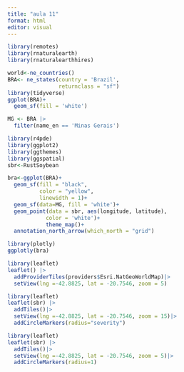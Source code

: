 ```yaml
---
title: "aula 11"
format: html
editor: visual
---
```


```r
library(remotes)
library(rnaturalearth)
library(rnaturalearthhires)
```

```r

world<-ne_countries()
BRA<- ne_states(country = 'Brazil',
                returnclass = "sf")
library(tidyverse)
ggplot(BRA)+
  geom_sf(fill = 'white')

MG <- BRA |>
  filter(name_en == 'Minas Gerais')

```

```r
library(r4pde)
library(ggplot2)
library(ggthemes)
library(ggspatial)
sbr<-RustSoybean

bra<-ggplot(BRA)+
  geom_sf(fill = "black",
          color = "yellow",
          linewidth = 1)+
  geom_sf(data=MG, fill = 'white')+
  geom_point(data = sbr, aes(longitude, latitude),
            color = 'white')+
            theme_map()+
  annotation_north_arrow(which_north = "grid")
```

```r
library(plotly)
ggplotly(bra)
```

```r
library(leaflet)
leaflet() |>
  addProviderTiles(providers$Esri.NatGeoWorldMap)|>
  setView(lng =-42.8825, lat = -20.7546, zoom = 5)
```

```r
library(leaflet)
leaflet(sbr) |>
  addTiles()|>
  setView(lng =-42.8825, lat = -20.7546, zoom = 15)|>
  addCircleMarkers(radius="severity")
```

```r
library(leaflet)
leaflet(sbr) |>
  addTiles()|>
  setView(lng =-42.8825, lat = -20.7546, zoom = 5)|>
  addCircleMarkers(radius=1)
```
